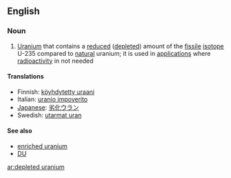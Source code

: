 ==English==
===Noun===
{{wikipedia}}
{{en-noun|-}}

# [[uranium|Uranium]] that contains a [[reduced]] ([[depleted]]) amount of the [[fissile]] [[isotope]] U-235 compared to [[natural]] uranium; it is used in [[application]]s where [[radioactivity]] in not needed

====Translations====
*Finnish: [[köyhdytetty uraani]]
*Italian: [[uranio impoverito]] {{m}}
*[[Japanese]]: [[劣化ウラン]]
*Swedish: [[utarmat uran]] {{n}}

====See also====
*[[enriched uranium]]
*[[DU]]

[[ar:depleted uranium]]